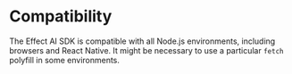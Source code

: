 # Compatibility 

The Effect AI SDK is compatible with all Node.js environments, including browsers and React Native.
It might be necessary to use a particular `fetch` polyfill in some environments.
